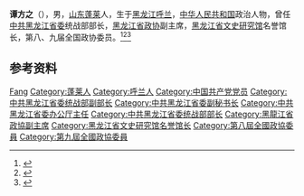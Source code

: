 '''谭方之'''（{{bd|1939年|12月|}}），男，[[山东|山东]][[蓬莱县|蓬莱]]人，生于[[黑龙江|黑龙江]][[呼兰|呼兰]]，[[中华人民共和国|中华人民共和国]]政治人物，曾任[[中共黑龙江省委|中共黑龙江省委]]统战部部长，[[黑龙江省政协|黑龙江省政协]]副主席，[[黑龙江省文史研究馆|黑龙江省文史研究馆]]名誉馆长，第八、九届全国政协委员。<ref>{{Cite book|title=中国共产党名人录|author=于俊道主编|publisher=四川人民出版社|year=1997|isbn=|location=成都|pages=}}</ref><ref>{{Cite book|title=中华人民共和国职官志|author=何虎生, 李耀东, 向常福主编|publisher=中国社会出版社|year=2003|isbn=9787800883934|location=北京|pages=}}</ref><ref>{{Cite web|title=谭方之同志任黑龙江省文史研究馆名誉馆长|url=http://www.hlj.gov.cn/n200/2009/0205/c38-5490.html|accessdate=2020-09-10|work=黑龙江省人民政府}}</ref>

== 参考资料 ==
{{reflist}}

{{中国人物小作品}}

{{Authority control}}
{{DEFAULTSORT:Tan谭}}
[[Category:谭姓|Fang]]
[[Category:蓬莱人|Category:蓬莱人]]
[[Category:呼兰人|Category:呼兰人]]
[[Category:中国共产党党员|Category:中国共产党党员]]
[[Category:中共黑龙江省委统战部副部长|Category:中共黑龙江省委统战部副部长]]
[[Category:中共黑龙江省委副秘书长|Category:中共黑龙江省委副秘书长]]
[[Category:中共黑龙江省委办公厅主任|Category:中共黑龙江省委办公厅主任]]
[[Category:中共黑龙江省委统战部部长|Category:中共黑龙江省委统战部部长]]
[[Category:黑龍江省政協副主席|Category:黑龍江省政協副主席]]
[[Category:黑龙江省文史研究馆名誉馆长|Category:黑龙江省文史研究馆名誉馆长]]
[[Category:第八屆全國政協委員|Category:第八屆全國政協委員]]
[[Category:第九屆全國政協委員|Category:第九屆全國政協委員]]
